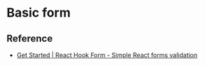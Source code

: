 
# Basic form

<BasicForm />

## Reference

- [Get Started | React Hook Form - Simple React forms validation](https://www.react-hook-form.com/get-started)
